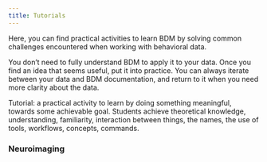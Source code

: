 ```yaml
---
title: Tutorials
---
```


Here, you can find practical activities to learn BDM by solving common challenges encountered when working with behavioral data.

You don't need to fully understand BDM to apply it to your data. Once you find an idea that seems useful, put it into practice. You can always iterate between your data and BDM documentation, and return to it when you need more clarity about the data.

Tutorial: a practical activity to learn by doing something meaningful, towards some achievable goal. Students achieve theoretical knowledge, understanding, familiarity, interaction between things, the names, the use of tools, workflows, concepts, commands.

### Neuroimaging

